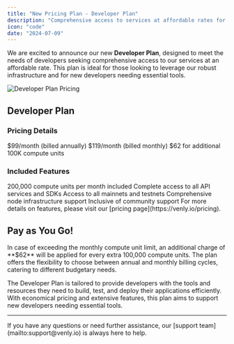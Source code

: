 ```yaml
---
title: "New Pricing Plan - Developer Plan"
description: "Comprehensive access to services at affordable rates for developers"
icon: "code"
date: "2024-07-09"
---
```


We are excited to announce our new **Developer Plan**, designed to meet the needs of developers seeking comprehensive access to our services at an affordable rate. This plan is ideal for those looking to leverage our robust infrastructure and for new developers needing essential tools.

<Frame caption="Developer Plan - New Pricing Plan">
  <img src="https://files.readme.io/2867b57-image.png" alt="Developer Plan Pricing" />
</Frame>

## Developer Plan

### Pricing Details

<CardGroup cols={3}>
  <Card title="Annual Billing" icon="calendar-check">
    $99/month (billed annually)
  </Card>
  
  <Card title="Monthly Billing" icon="calendar">
    $119/month (billed monthly)
  </Card>
  
  <Card title="Over Usage" icon="chart-line">
    $62 for additional 100K compute units
  </Card>
</CardGroup>

### Included Features

<CardGroup cols={2}>
  <Card title="200K Compute Units" icon="microchip">
    200,000 compute units per month included
  </Card>
  
  <Card title="Full API Access" icon="code">
    Complete access to all API services and SDKs
  </Card>
  
  <Card title="All Networks" icon="network-wired">
    Access to all mainnets and testnets
  </Card>
  
  <Card title="Node Infrastructure" icon="server">
    Comprehensive node infrastructure support
  </Card>
  
  <Card title="Community Support" icon="users">
    Inclusive of community support
  </Card>
</CardGroup>

<Info>
For more details on features, please visit our [pricing page](https://venly.io/pricing).
</Info>

## Pay as You Go!

<AccordionGroup>
  <Accordion title="Over Usage" icon="chart-line">
    In case of exceeding the monthly compute unit limit, an additional charge of **$62** will be applied for every extra 100,000 compute units.
  </Accordion>
  
  <Accordion title="Flexibility" icon="sliders">
    The plan offers the flexibility to choose between annual and monthly billing cycles, catering to different budgetary needs.
  </Accordion>
</AccordionGroup>

The Developer Plan is tailored to provide developers with the tools and resources they need to build, test, and deploy their applications efficiently. With economical pricing and extensive features, this plan aims to support new developers needing essential tools.

---

<Tip>
If you have any questions or need further assistance, our [support team](mailto:support@venly.io) is always here to help.
</Tip>
